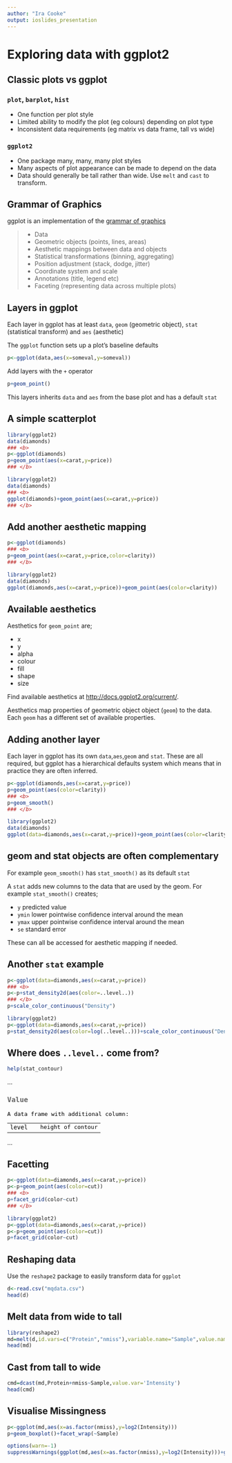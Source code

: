 ```yaml
---
author: "Ira Cooke"
output: ioslides_presentation
---
```


# Exploring data with ggplot2

## Classic plots vs ggplot { .build }
  
### `plot`, `barplot`, `hist`
  
- One function per plot style
- Limited ability to modify the plot (eg colours) depending on plot type
- Inconsistent data requirements (eg matrix vs data frame, tall vs wide)


### `ggplot2`

- One package many, many, many plot styles
- Many aspects of plot appearance can be made to depend on the data
- Data should generally be tall rather than wide. Use `melt` and `cast` to transform.


## Grammar of Graphics { .build }

ggplot is an implementation of the [grammar of graphics](http://vita.had.co.nz/papers/layered-grammar.pdf)

>- Data
>- Geometric objects (points, lines, areas)
>- Aesthetic mappings between data and objects
>- Statistical transformations (binning, aggregating)
>- Position adjustment (stack, dodge, jitter)
>- Coordinate system and scale
>- Annotations (title, legend etc)
>- Faceting (representing data across multiple plots)

## Layers in ggplot {.build}

Each layer in ggplot has at least `data`, `geom` (geometric object), `stat` (statistical transform) and `aes` (aesthetic)

The `ggplot` function sets up a plot's baseline defaults

```r
p<-ggplot(data,aes(x=someval,y=someval))
```

Add layers with the `+` operator

```r
p+geom_point()
```

This layers inherits `data` and `aes` from the base plot and has a default `stat`

## A simple scatterplot {.build}


```r
library(ggplot2)
data(diamonds)
### <b>
p<-ggplot(diamonds)
p+geom_point(aes(x=carat,y=price))
### </b>
```

```r
library(ggplot2)
data(diamonds)
### <b>
ggplot(diamonds)+geom_point(aes(x=carat,y=price))
### </b>
```

## Add another aesthetic mapping {.build}

```r
p<-ggplot(diamonds)
### <b>
p+geom_point(aes(x=carat,y=price,color=clarity))
### </b>
```

```r
library(ggplot2)
data(diamonds)
ggplot(diamonds,aes(x=carat,y=price))+geom_point(aes(color=clarity))
```

## Available aesthetics {.build}

Aesthetics for `geom_point` are;

- x
- y
- alpha
- colour
- fill
- shape
- size

Find available aesthetics at [http://docs.ggplot2.org/current/](http://docs.ggplot2.org/current/). 

<div class="notes">
Aesthetics map properties of geometric object object (`geom`) to the data. Each `geom` has a different set of available properties. 
</div>


## Adding another layer {.build}

<div class="notes">
Each layer in ggplot has its own `data`,`aes`,`geom` and `stat`. These are all required, but ggplot has a hierarchical defaults system which means that in practice they are often inferred. 
</div>

```r
p<-ggplot(diamonds,aes(x=carat,y=price))
p+geom_point(aes(color=clarity))
### <b>
p+geom_smooth()
### </b>
```

```r
library(ggplot2)
data(diamonds)
ggplot(data=diamonds,aes(x=carat,y=price))+geom_point(aes(color=clarity))+stat_smooth(method="gam",formula=y ~ s(x, bs = "cs"))
```

## geom and stat objects are often complementary {.build}

For example `geom_smooth()` has `stat_smooth()` as its default `stat`

A `stat` adds new columns to the data that are used by the geom. For example `stat_smooth()` creates;

- `y` predicted value
- `ymin` lower pointwise confidence interval around the mean
- `ymax` upper pointwise confidence interval around the mean
- `se` standard error

These can all be accessed for aesthetic mapping if needed.

## Another `stat` example {.build}

```r
p<-ggplot(data=diamonds,aes(x=carat,y=price))
### <b>
p<-p+stat_density2d(aes(color=..level..))
### </b>
p+scale_color_continuous("Density")
```

```r
library(ggplot2)
p<-ggplot(data=diamonds,aes(x=carat,y=price))
p+stat_density2d(aes(color=log(..level..)))+scale_color_continuous("Density")
```

## Where does `..level..` come from?

```r
help(stat_contour)
```

...

<h3 style="color: rgb(40%, 40%, 40%);font-family: monospace;font-size: large">Value</h3>

<p style="color: black;font-family: monospace;font-size: medium">A data frame with additional column:
</p>
<table style="color: black;font-family: monospace;font-size: medium" summary="R valueblock">
<tr style="color: black;font-family: monospace;font-size: medium" valign="top"><td><code>level </code></td>
<td>
&nbsp;height of contour
</td></tr>
</table>

...

## Facetting {.build}

```r
p<-ggplot(data=diamonds,aes(x=carat,y=price))
p<-p+geom_point(aes(color=cut))
### <b>
p+facet_grid(color~cut)
### </b>
```

```r
library(ggplot2)
p<-ggplot(data=diamonds,aes(x=carat,y=price))
p<-p+geom_point(aes(color=cut))
p+facet_grid(color~cut)
```

## Reshaping data {.smaller}

Use the `reshape2` package to easily transform data for `ggplot`

```r
d<-read.csv("mqdata.csv")
head(d)
```

## Melt data from wide to tall {.smaller .build}

```r
library(reshape2)
md=melt(d,id.vars=c("Protein","nmiss"),variable.name="Sample",value.name="Intensity")
head(md)
```

## Cast from tall to wide {.smaller .build}

```r
cmd=dcast(md,Protein+nmiss~Sample,value.var='Intensity')
head(cmd)
```

## Visualise Missingness

```r
p<-ggplot(md,aes(x=as.factor(nmiss),y=log2(Intensity)))
p+geom_boxplot()+facet_wrap(~Sample)
```

```r
options(warn=-1)
suppressWarnings(ggplot(md,aes(x=as.factor(nmiss),y=log2(Intensity)))+geom_boxplot()+facet_wrap(~Sample))
```



